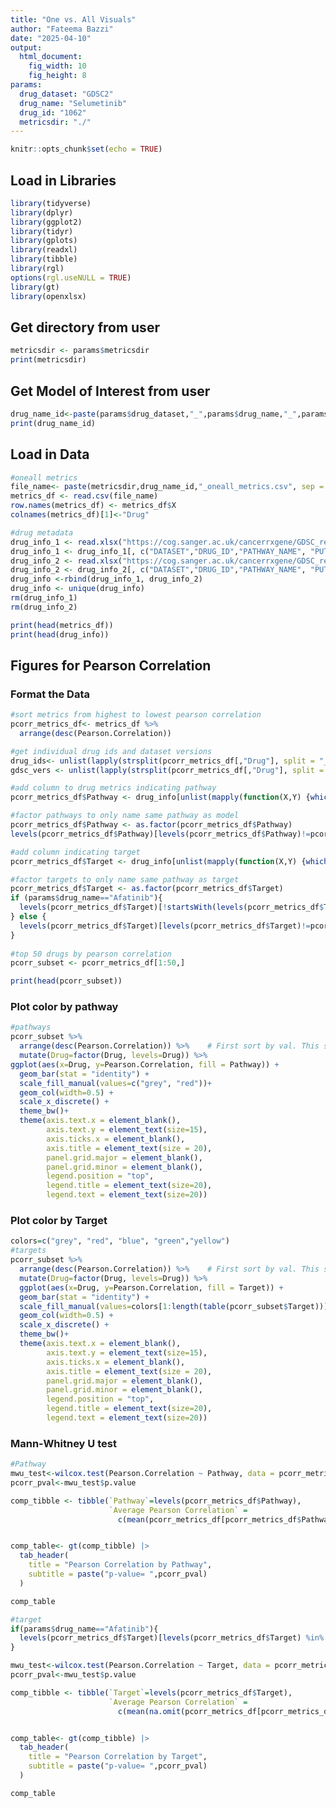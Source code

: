 ---
title: "One vs. All Visuals"
author: "Fateema Bazzi"
date: "2025-04-10"
output: 
  html_document:
    fig_width: 10
    fig_height: 8
params: 
  drug_dataset: "GDSC2"
  drug_name: "Selumetinib"
  drug_id: "1062"
  metricsdir: "./"
---

```{r setup, include=FALSE}
knitr::opts_chunk$set(echo = TRUE)
```

## Load in Libraries

```{r, include=FALSE}
library(tidyverse)
library(dplyr)
library(ggplot2)
library(tidyr)
library(gplots)
library(readxl)
library(tibble)
library(rgl)
options(rgl.useNULL = TRUE)
library(gt)
library(openxlsx)
```

## Get directory from user
```{r, echo=FALSE}
metricsdir <- params$metricsdir
print(metricsdir)
```

## Get Model of Interest from user
```{r, echo=FALSE}
drug_name_id<-paste(params$drug_dataset,"_",params$drug_name,"_",params$drug_id, sep = "") #set as needed by user
print(drug_name_id)
```

## Load in Data
```{r, echo=FALSE}
#oneall metrics
file_name<- paste(metricsdir,drug_name_id,"_oneall_metrics.csv", sep = "")
metrics_df <- read.csv(file_name)
row.names(metrics_df) <- metrics_df$X
colnames(metrics_df)[1]<-"Drug"

#drug metadata
drug_info_1 <- read.xlsx("https://cog.sanger.ac.uk/cancerrxgene/GDSC_release8.5/GDSC1_fitted_dose_response_27Oct23.xlsx")
drug_info_1 <- drug_info_1[, c("DATASET","DRUG_ID","PATHWAY_NAME", "PUTATIVE_TARGET")]
drug_info_2 <- read.xlsx("https://cog.sanger.ac.uk/cancerrxgene/GDSC_release8.5/GDSC2_fitted_dose_response_27Oct23.xlsx")
drug_info_2 <- drug_info_2[, c("DATASET","DRUG_ID","PATHWAY_NAME", "PUTATIVE_TARGET")]
drug_info <-rbind(drug_info_1, drug_info_2)
drug_info <- unique(drug_info)
rm(drug_info_1)
rm(drug_info_2)

print(head(metrics_df))
print(head(drug_info))
```

## Figures for Pearson Correlation
### Format the Data
```{r, echo=FALSE}
#sort metrics from highest to lowest pearson correlation
pcorr_metrics_df<- metrics_df %>%
  arrange(desc(Pearson.Correlation))

#get individual drug ids and dataset versions
drug_ids<- unlist(lapply(strsplit(pcorr_metrics_df[,"Drug"], split = "_"), function(x)tail(x, n=1)))
gdsc_vers <- unlist(lapply(strsplit(pcorr_metrics_df[,"Drug"], split = "_"), function(x)x[1]))

#add column to drug metrics indicating pathway
pcorr_metrics_df$Pathway <- drug_info[unlist(mapply(function(X,Y) {which(drug_info[,"DRUG_ID"]==X & drug_info[,"DATASET"]==Y)}, X=drug_ids, Y=gdsc_vers)), "PATHWAY_NAME"]

#factor pathways to only name same pathway as model
pcorr_metrics_df$Pathway <- as.factor(pcorr_metrics_df$Pathway)
levels(pcorr_metrics_df$Pathway)[levels(pcorr_metrics_df$Pathway)!=pcorr_metrics_df$Pathway[pcorr_metrics_df$Drug==drug_name_id]]="Other"

#add column indicating target
pcorr_metrics_df$Target <- drug_info[unlist(mapply(function(X,Y) {which(drug_info[,"DRUG_ID"]==X & drug_info[,"DATASET"]==Y)}, X=drug_ids, Y=gdsc_vers)), "PUTATIVE_TARGET"]

#factor targets to only name same pathway as target
pcorr_metrics_df$Target <- as.factor(pcorr_metrics_df$Target)
if (params$drug_name=="Afatinib"){
  levels(pcorr_metrics_df$Target)[!startsWith(levels(pcorr_metrics_df$Target), "EGFR")]="Other"
} else {
  levels(pcorr_metrics_df$Target)[levels(pcorr_metrics_df$Target)!=pcorr_metrics_df$Target[pcorr_metrics_df$Drug==drug_name_id]]="Other"
}
  
#top 50 drugs by pearson correlation
pcorr_subset <- pcorr_metrics_df[1:50,]

print(head(pcorr_subset))
```

### Plot color by pathway
```{r, echo=FALSE}
#pathways
pcorr_subset %>%
  arrange(desc(Pearson.Correlation)) %>%    # First sort by val. This sort the dataframe but NOT the factor levels
  mutate(Drug=factor(Drug, levels=Drug)) %>%
ggplot(aes(x=Drug, y=Pearson.Correlation, fill = Pathway)) + 
  geom_bar(stat = "identity") +
  scale_fill_manual(values=c("grey", "red"))+
  geom_col(width=0.5) +
  scale_x_discrete() +
  theme_bw()+
  theme(axis.text.x = element_blank(),
        axis.text.y = element_text(size=15),
        axis.ticks.x = element_blank(),
        axis.title = element_text(size = 20),
        panel.grid.major = element_blank(),
        panel.grid.minor = element_blank(),
        legend.position = "top",
        legend.title = element_text(size=20),
        legend.text = element_text(size=20))

```

### Plot color by Target
```{r, echo=FALSE}
colors=c("grey", "red", "blue", "green","yellow")
#targets
pcorr_subset %>%
  arrange(desc(Pearson.Correlation)) %>%    # First sort by val. This sort the dataframe but NOT the factor levels
  mutate(Drug=factor(Drug, levels=Drug)) %>%
  ggplot(aes(x=Drug, y=Pearson.Correlation, fill = Target)) + 
  geom_bar(stat = "identity") +
  scale_fill_manual(values=colors[1:length(table(pcorr_subset$Target))])+
  geom_col(width=0.5) +
  scale_x_discrete() +
  theme_bw()+
  theme(axis.text.x = element_blank(),
        axis.text.y = element_text(size=15),
        axis.ticks.x = element_blank(),
        axis.title = element_text(size = 20),
        panel.grid.major = element_blank(),
        panel.grid.minor = element_blank(),
        legend.position = "top",
        legend.title = element_text(size=20),
        legend.text = element_text(size=20))
```

### Mann-Whitney U test
```{r,echo=FALSE}
#Pathway
mwu_test<-wilcox.test(Pearson.Correlation ~ Pathway, data = pcorr_metrics_df, exact = FALSE)
pcorr_pval<-mwu_test$p.value

comp_tibble <- tibble(`Pathway`=levels(pcorr_metrics_df$Pathway),
                      `Average Pearson Correlation` = 
                        c(mean(pcorr_metrics_df[pcorr_metrics_df$Pathway==levels(pcorr_metrics_df$Pathway)[1], "Pearson.Correlation"]), mean(pcorr_metrics_df[pcorr_metrics_df$Pathway==levels(pcorr_metrics_df$Pathway)[2], "Pearson.Correlation"])))


comp_table<- gt(comp_tibble) |>
  tab_header(
    title = "Pearson Correlation by Pathway",
    subtitle = paste("p-value= ",pcorr_pval)
  )

comp_table
```

```{r,echo=FALSE}
#target
if(params$drug_name=="Afatinib"){
  levels(pcorr_metrics_df$Target)[levels(pcorr_metrics_df$Target) %in% levels(pcorr_metrics_df$Target)[startsWith(levels(pcorr_metrics_df$Target), "EGFR")]] <- "EGFR"
}

mwu_test<-wilcox.test(Pearson.Correlation ~ Target, data = pcorr_metrics_df, exact = FALSE)
pcorr_pval<-mwu_test$p.value

comp_tibble <- tibble(`Target`=levels(pcorr_metrics_df$Target),
                      `Average Pearson Correlation` = 
                        c(mean(na.omit(pcorr_metrics_df[pcorr_metrics_df$Target==levels(pcorr_metrics_df$Target)[1], "Pearson.Correlation"])), mean(na.omit(pcorr_metrics_df[pcorr_metrics_df$Target==levels(pcorr_metrics_df$Target)[2], "Pearson.Correlation"]))))


comp_table<- gt(comp_tibble) |>
  tab_header(
    title = "Pearson Correlation by Target",
    subtitle = paste("p-value= ",pcorr_pval)
  )

comp_table
```